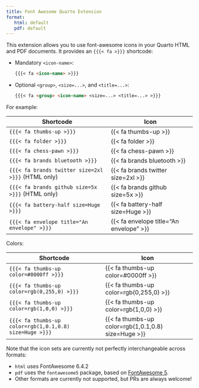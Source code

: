 ```yaml
---
title: Font Awesome Quarto Extension
format:
   html: default
   pdf: default
---
```


This extension allows you to use font-awesome icons in your Quarto HTML and PDF documents.
It provides an `{{{< fa >}}}` shortcode:

- Mandatory `<icon-name>`:
  ``` markdown
  {{{< fa <icon-name> >}}}
  ```

- Optional `<group>`, `<size=...>`, and `<title=...>`:
  ``` markdown
  {{{< fa <group> <icon-name> <size=...> <title=...> >}}}
  ```

For example:

| Shortcode                                          | Icon                                      |
| -------------------------------------------------- | ----------------------------------------- |
| `{{{< fa thumbs-up >}}}`                           | {{< fa thumbs-up >}}                      |
| `{{{< fa folder >}}}`                              | {{< fa folder >}}                         |
| `{{{< fa chess-pawn >}}}`                          | {{< fa chess-pawn >}}                     |
| `{{{< fa brands bluetooth >}}}`                    | {{< fa brands bluetooth >}}               |
| `{{{< fa brands twitter size=2xl >}}}` (HTML only) | {{< fa brands twitter size=2xl >}}        |
| `{{{< fa brands github size=5x >}}}` (HTML only)   | {{< fa brands github size=5x >}}          |
| `{{{< fa battery-half size=Huge >}}}`              | {{< fa battery-half size=Huge >}}         |
| `{{{< fa envelope title="An envelope" >}}}`        | {{< fa envelope title="An envelope" >}}   |

Colors:

| Shortcode                                               | Icon                                                |
| ------------------------------------------------------- | --------------------------------------------------- |
| `{{{< fa thumbs-up color=#0000ff >}}}`                  | {{< fa thumbs-up color=#0000ff >}}                  |
| `{{{< fa thumbs-up color=rgb(0,255,0) >}}}`             | {{< fa thumbs-up color=rgb(0,255,0) >}}             |
| `{{{< fa thumbs-up color=rgb(1,0,0) >}}}`               | {{< fa thumbs-up color=rgb(1,0,0) >}}               |
| `{{{< fa thumbs-up color=rgb(1,0.1,0.8) size=Huge >}}}` | {{< fa thumbs-up color=rgb(1,0.1,0.8) size=Huge >}} |

Note that the icon sets are currently not perfectly interchangeable across formats:

- `html` uses FontAwesome 6.4.2
- `pdf` uses the `fontawesome5` package, based on [FontAwesome 5](https://ctan.org/pkg/fontawesome5).
- Other formats are currently not supported, but PRs are always welcome!
